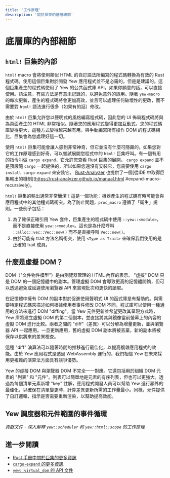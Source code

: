 ```yaml
---
title: '工作原理'
description: '關於框架的底層細節'
---
```


# 底層庫的內部細節

## `html!` 巨集的內部

`html!` macro 會將使用類似 HTML 的自訂語法所編寫的程式碼轉換為有效的 Rust 程式碼。使用這個巨集對於開發 Yew 應用程式並不是必需的，但是是建議的。這個巨集產生的程式碼使用了 Yew 的公共函式庫 API，如果你願意的話，可以直接使用。請注意，有些方法是有意未記錄的，以避免意外的誤用。隨著 `yew-macro` 的每次更新，產生的程式碼將會更加高效，並且可以處理任何破壞性的更改，而不需要對 `html!` 語法進行很多（如果有的話）修改。

由於 `html!` 巨集允許您以聲明式的風格編寫程式碼，因此您的 UI 佈局程式碼將與為頁面產生的 HTML 非常相似。隨著您的應用程式變得更加互動式，您的程式碼庫變得更大，這種方式變得越來越有用。與手動編寫所有操作 DOM 的程式碼相比，巨集會為您處理好這一切。

使用 `html!` 巨集可能會讓人感到非常神奇，但它並沒有什麼可隱藏的。如果您對它的工作原理感到好奇，可以嘗試展開您程式中的 `html!` 巨集呼叫。有一個有用的指令叫做 `cargo expand`，它允許您查看 Rust 巨集的展開。 `cargo expand` 並不是預設隨 `cargo` 一起提供的，所以如果您還沒有安裝它，您需要使用 `cargo install cargo-expand` 來安裝它。 [Rust-Analyzer](https://rust-analyzer.github.io/) 也提供了一個[從IDE 中取得巨集輸出的機制](https://rust-analyzer.github.io/manual.html #expand-macro-recursively)。

`html!` 巨集的輸出通常非常簡潔！這是一個功能：機器產生的程式碼有時可能會與應用程式中的其他程式碼衝突。為了防止問題，`proc_macro` 遵循了「衛生」規則。一些例子包括：

1. 為了確保正確引用 Yew 套件，巨集產生的程式碼中使用 `::yew::<module>`，而不是直接使用 `yew::<module>`。這也是為什麼呼叫 `::alloc::vec::Vec::new()` 而不是直接呼叫 `Vec::new()`。
2. 由於可能有 trait 方法名稱衝突，使用 `<Type as Trait>` 來確保我們使用的是正確的 trait 成員。

## 什麼是虛擬 DOM？

DOM（"文件物件模型"）是由瀏覽器管理的 HTML 內容的表示。 "虛擬" DOM 只是 DOM 的一個記憶體中的副本。管理虛擬 DOM 會導致更高的記憶體開銷，但可以透過避免或延遲使用瀏覽器 API 來實現批次和更快的讀取。

在記憶體中擁有 DOM 的副本對於促進使用聲明式 UI 的函式庫是有幫助的。與需要特定程式碼來描述如何根據使用者事件修改 DOM 不同，程式庫可以使用一種通用的方法來進行 DOM "diffing"。當 Yew 元件更新並希望更改其呈現方式時，Yew 庫將建立虛擬 DOM 的第二個副本，並直接將其與鏡像當前螢幕上的內容的虛擬 DOM 進行比較。兩者之間的 "diff"（差異）可以分解為增量更新，並與瀏覽器 API 一起應用。一旦更新應用，舊的虛擬 DOM 副本將被丟棄，新的副本將被保存以供將來的差異檢查。

這種 "diff" 演算法可以隨著時間的推移進行最佳化，以提高複雜應用程式的效能。由於 Yew 應用程式是透過 WebAssembly 運行的，我們相信 Yew 在未來採用更複雜的演算法方面具有競爭優勢。

Yew 的虛擬 DOM 與瀏覽器 DOM 不完全一一對應。它還包括用於組織 DOM 元素的 "列表" 和 "元件"。列表可以簡單地是元素的有序列表，但也可以更強大。透過為每個清單元素新增 "key" 註解，應用程式開發人員可以幫助 Yew 進行額外的最佳化，以確保在清單變更時，計算差異更新所需的工作量最小。同樣，元件提供了自訂邏輯，指示是否需要重新渲染，以幫助提高效能。

## Yew 調度器和元件範圍的事件循環

_貢獻文件 - 深入解釋 `yew::scheduler` 和 `yew::html::scope` 的工作原理_

## 進一步閱讀

- [Rust 手冊中關於巨集的更多資訊](https://doc.rust-lang.org/stable/book/ch19-06-macros.html)
- [`cargo-expand` 的更多資訊](https://github.com/dtolnay/cargo-expand)
- [`yew::virtual_dom` 的 API 文件](https://docs.rs/yew/*/yew/virtual_dom/index.html)
